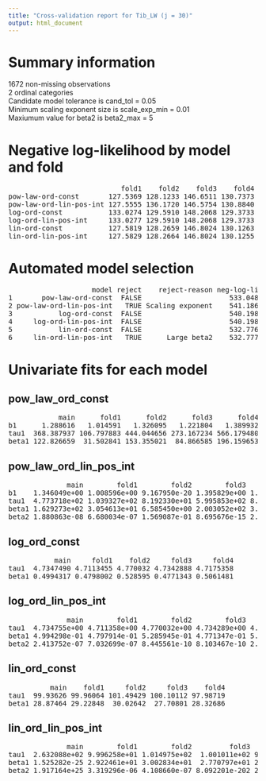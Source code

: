 ```yaml
---
title: "Cross-validation report for Tib_LW (j = 30)"
output: html_document
---
```

# Summary information
1672 non-missing observations  
2 ordinal categories  
Candidate model tolerance is cand_tol = 0.05  
Minimum scaling exponent size is scale_exp_min = 0.01  
Maxiumum value for beta2 is beta2_max = 5  

# Negative log-likelihood by model and fold
<pre>
                           fold1    fold2    fold3    fold4  
pow-law-ord-const       127.5369 128.1233 146.6511 130.7373  
pow-law-ord-lin-pos-int 127.5555 136.1720 146.5754 130.8840  
log-ord-const           133.0274 129.5910 148.2068 129.3733  
log-ord-lin-pos-int     133.0277 129.5910 148.2068 129.3733  
lin-ord-const           127.5819 128.2659 146.8024 130.1263  
lin-ord-lin-pos-int     127.5829 128.2664 146.8024 130.1255  
</pre>
# Automated model selection
<pre>
                    model reject    reject-reason neg-log-lik delta-neg-log-lik model-rank  
1       pow-law-ord-const  FALSE                     533.0485        0.27202998          2  
2 pow-law-ord-lin-pos-int   TRUE Scaling exponent    541.1869        8.41041586         NA  
3           log-ord-const  FALSE                     540.1985        7.42201476          3  
4     log-ord-lin-pos-int  FALSE                     540.1988        7.42232439          4  
5           lin-ord-const  FALSE                     532.7765        0.00000000          1  
6     lin-ord-lin-pos-int   TRUE      Large beta2    532.7773        0.00075057         NA  
</pre>
# Univariate fits for each model
## pow_law_ord_const  
<pre>
            main      fold1      fold2      fold3      fold4  
b1      1.288616   1.014591   1.326095   1.221804   1.389932  
tau1  368.387937 106.797883 444.044656 273.167234 566.179480  
beta1 122.826659  31.502841 153.355021  84.866585 196.159653  
</pre>
## pow_law_ord_lin_pos_int  
<pre>
              main        fold1        fold2        fold3        fold4  
b1    1.346049e+00 1.008596e+00 9.167950e-20 1.395829e+00 1.477769e+00  
tau1  4.773718e+02 1.039327e+02 8.192330e+01 5.995853e+02 8.398852e+02  
beta1 1.629273e+02 3.054613e+01 6.585450e+00 2.003052e+02 3.002678e+02  
beta2 1.880863e-08 6.680034e-07 1.569087e-01 8.695676e-15 2.839407e-09  
</pre>
## log_ord_const  
<pre>
           main     fold1    fold2     fold3     fold4  
tau1  4.7347490 4.7113455 4.770032 4.7342888 4.7175358  
beta1 0.4994317 0.4798002 0.528595 0.4771343 0.5061481  
</pre>
## log_ord_lin_pos_int  
<pre>
              main        fold1        fold2        fold3        fold4  
tau1  4.734755e+00 4.711358e+00 4.770032e+00 4.734289e+00 4.717541e+00  
beta1 4.994298e-01 4.797914e-01 5.285945e-01 4.771347e-01 5.061465e-01  
beta2 2.413752e-07 7.032699e-07 8.445561e-10 8.103467e-10 2.077324e-07  
</pre>
## lin_ord_const  
<pre>
          main    fold1     fold2     fold3    fold4  
tau1  99.93626 99.96064 101.49429 100.10112 97.98719  
beta1 28.87464 29.22848  30.02642  27.70801 28.32686  
</pre>
## lin_ord_lin_pos_int  
<pre>
              main        fold1        fold2         fold3        fold4  
tau1  2.632088e+02 9.996258e+01 1.014975e+02  1.001011e+02 9.798979e+01  
beta1 1.525282e-25 2.922461e+01 3.002834e+01  2.770797e+01 2.832855e+01  
beta2 1.917164e+25 3.319296e-06 4.108660e-07 8.092201e-202 2.159953e-07  
</pre>
